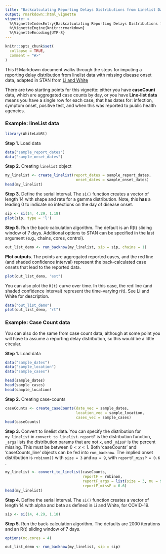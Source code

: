 ```yaml
---
title: "Backcalculating Reporting Delays Distributions from Linelist Data"
output: rmarkdown::html_vignette
vignette: >
  %\VignetteIndexEntry{Backcalculating Reporting Delays Distributions from Linelist Data}
  %\VignetteEngine{knitr::rmarkdown}
  %\VignetteEncoding{UTF-8}
---
```


```r
knitr::opts_chunk$set(
  collapse = TRUE,
  comment = "#>"
)
```

This R Markdown document walks through the steps for imputing a reporting delay distribution from linelist data with missing disease onset data, adapted in STAN from [Li and White](https://journals.plos.org/ploscompbiol/article?id=10.1371/journal.pcbi.1009210)

There are two starting points for this vignette: either you have **caseCount** data, which are aggregated case counts by day, or you have **Line-list data** means you have a single row for each case, that has dates for: infection, symptom onset, positive test, and when this was reported to public health agencies.

### Example: lineList data
```r
library(WhiteLabRt)
```

**Step 1.** Load data
```r
data("sample_report_dates")
data("sample_onset_dates")
```

**Step 2.** Creating `linelist` object
```r
my_linelist <- create_linelist(report_dates = sample_report_dates,
                                onset_dates = sample_onset_dates)
head(my_linelist)
```

**Step 3.** Define the serial interval.
The `si()` function creates a vector of length 14 with shape and rate for a gamma distribution. Note, this **has** a leading 0 to indicate no infections on the day of disease onset.
```r
sip <- si(14, 4.29, 1.18)
plot(sip, type = 'l')
```

**Step 5.** Run the back-calculation algorithm.
The default is an R(t) sliding window of 7 days. Additional options to STAN can be specified in the last argument (e.g., chains, cores, control).
```r
out_list_demo <- run_backnow(my_linelist, sip = sip, chains = 1)
```

**Plot outputs**.
The points are aggregated reported cases, and the red line (and shaded confidence interval) represent the back-calculated case onsets that lead to the reported data.
```r
plot(out_list_demo, "est")
```

You can also plot the `R(t)` curve over time. In this case, the red line (and shaded confidence interval) represent the time-varying r(t). See Li and White for description.
```r
data("out_list_demo")
plot(out_list_demo, "rt")
```

### Example: Case Count data
You can also do the same from case count data, although at some point you will have to assume a reporting delay distribution, so this would be a little circular.

**Step 1.** Load data
```r
data("sample_dates")
data("sample_location")
data("sample_cases")

head(sample_dates)
head(sample_cases)
head(sample_location)
```

**Step 2.** Creating case-counts
```r
caseCounts <- create_caseCounts(date_vec = sample_dates,
                                location_vec = sample_location,
                                cases_vec = sample_cases)
head(caseCounts)
```

**Step 3.** Convert to linelist data.
You can specify the distribution for `my_linelist` in  `convert_to_linelist`. `reportF` is the distribution function, `_args` lists the distribution params that are not `x`, and `_missP` is the percent missing. This must be between ${0 < x < 1}$. Both 'caseCounts' and 'caseCounts_line' objects can be fed into `run_backnow`. The implied onset distribution is `rnbinom()` with `size = 3` and `mu = 9`, with `reportF_missP = 0.6` .
```r
my_linelist <- convert_to_linelist(caseCounts, 
                                   reportF = rnbinom, 
                                   reportF_args = list(size = 3, mu = 9),
                                   reportF_missP = 0.6)
head(my_linelist)
```

**Step 4.** Define the serial interval.
The `si()` function creates a vector of length 14 with alpha and beta as defined in Li and White, for COVID-19.
```r
sip <- si(14, 4.29, 1.18)
```

**Step 5.** Run the back-calculation algorithm.
The defaults are 2000 iterations and an R(t) sliding window of 7 days.
```r
options(mc.cores = 4)

out_list_demo <- run_backnow(my_linelist, sip = sip)
```






